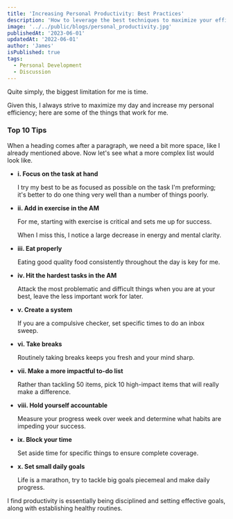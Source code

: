 ```yaml
---
title: 'Increasing Personal Productivity: Best Practices'
description: 'How to leverage the best techniques to maximize your efficiency.'
image: '../../public/blogs/personal_productivity.jpg'
publishedAt: '2023-06-01'
updatedAt: '2022-06-01'
author: 'James'
isPublished: true
tags:
  - Personal Development
  - Discussion
---
```


Quite simply, the biggest limitation for me is time.

Given this, I always strive to maximize my day and increase my personal efficiency; here are some of the things that work for me.

### Top 10 Tips

When a heading comes after a paragraph, we need a bit more space, like I already mentioned above. Now let's see what a more complex list would look like.

- **i. Focus on the task at hand**

  I try my best to be as focused as possible on the task I'm preforming; it's better to do one thing very well
  than a number of things poorly.

- **ii. Add in exercise in the AM**

  For me, starting with exercise is critical and sets me up for success.

  When I miss this, I notice a large decrease in energy and mental clarity.

- **iii. Eat properly**

  Eating good quality food consistently throughout the day is key for me.

- **iv. Hit the hardest tasks in the AM**

  Attack the most problematic and difficult things when you are at your best, leave the less important work for later.

- **v. Create a system**

  If you are a compulsive checker, set specific times to do an inbox sweep.

- **vi. Take breaks**

  Routinely taking breaks keeps you fresh and your mind sharp.

- **vii. Make a more impactful to-do list**

  Rather than tackling 50 items, pick 10 high-impact items that will really make a difference.

- **viii. Hold yourself accountable**

  Measure your progress week over week and determine what habits are impeding your success.

- **ix. Block your time**

  Set aside time for specific things to ensure complete coverage.

- **x. Set small daily goals**

  Life is a marathon, try to tackle big goals piecemeal and make daily progress.

I find productivity is essentially being disciplined and setting effective goals, along with establishing healthy routines.
